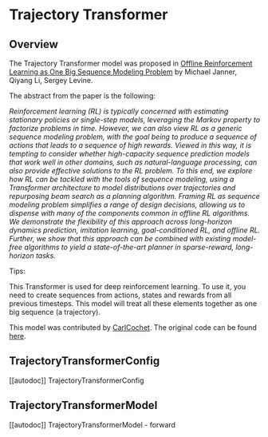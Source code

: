 <!--Copyright 2022 The HuggingFace Team. All rights reserved.

Licensed under the Apache License, Version 2.0 (the "License"); you may not use this file except in compliance with
the License. You may obtain a copy of the License at

http://www.apache.org/licenses/LICENSE-2.0

Unless required by applicable law or agreed to in writing, software distributed under the License is distributed on
an "AS IS" BASIS, WITHOUT WARRANTIES OR CONDITIONS OF ANY KIND, either express or implied. See the License for the
specific language governing permissions and limitations under the License.
-->

# Trajectory Transformer

## Overview

The Trajectory Transformer model was proposed in [Offline Reinforcement Learning as One Big Sequence Modeling Problem](https://arxiv.org/abs/2106.02039)  by Michael Janner, Qiyang Li, Sergey Levine.

The abstract from the paper is the following:

*Reinforcement learning (RL) is typically concerned with estimating stationary policies or single-step models,
leveraging the Markov property to factorize problems in time. However, we can also view RL as a generic sequence
modeling problem, with the goal being to produce a sequence of actions that leads to a sequence of high rewards.
Viewed in this way, it is tempting to consider whether high-capacity sequence prediction models that work well
in other domains, such as natural-language processing, can also provide effective solutions to the RL problem.
To this end, we explore how RL can be tackled with the tools of sequence modeling, using a Transformer architecture
to model distributions over trajectories and repurposing beam search as a planning algorithm. Framing RL as sequence
modeling problem simplifies a range of design decisions, allowing us to dispense with many of the components common
in offline RL algorithms. We demonstrate the flexibility of this approach across long-horizon dynamics prediction,
imitation learning, goal-conditioned RL, and offline RL. Further, we show that this approach can be combined with
existing model-free algorithms to yield a state-of-the-art planner in sparse-reward, long-horizon tasks.*

Tips:

This Transformer is used for deep reinforcement learning. To use it, you need to create sequences from
actions, states and rewards from all previous timesteps. This model will treat all these elements together
as one big sequence (a trajectory).

This model was contributed by [CarlCochet](https://huggingface.co/CarlCochet). The original code can be found [here](https://github.com/jannerm/trajectory-transformer).

## TrajectoryTransformerConfig

[[autodoc]] TrajectoryTransformerConfig


## TrajectoryTransformerModel

[[autodoc]] TrajectoryTransformerModel
    - forward
